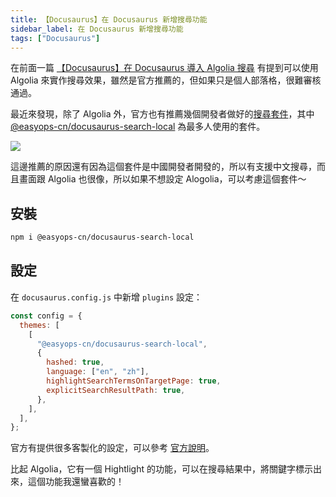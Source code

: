 ```yaml
---
title: 【Docusaurus】在 Docusaurus 新增搜尋功能
sidebar_label: 在 Docusaurus 新增搜尋功能
tags: ["Docusaurus"]
---
```



在前面一篇 [【Docusaurus】在 Docusaurus 導入 Algolia 搜尋](blog/Docusaurus/algolia) 有提到可以使用 Algolia 來實作搜尋效果，雖然是官方推薦的，但如果只是個人部落格，很難審核通過。

最近來發現，除了 Algolia 外，官方也有推薦幾個開發者做好的[搜尋套件](https://docusaurus.io/community/resources#search)，其中 [@easyops-cn/docusaurus-search-local](https://github.com/easyops-cn/docusaurus-search-local) 為最多人使用的套件。

<Img src={image_1} />

這邊推薦的原因還有因為這個套件是中國開發者開發的，所以有支援中文搜尋，而且畫面跟 Algolia 也很像，所以如果不想設定 Alogolia，可以考慮這個套件～

## 安裝

```bash
npm i @easyops-cn/docusaurus-search-local
```

## 設定

在 `docusaurus.config.js` 中新增 `plugins` 設定：

```js
const config = {
  themes: [
    [
      "@easyops-cn/docusaurus-search-local",
      {
        hashed: true,
        language: ["en", "zh"],
        highlightSearchTermsOnTargetPage: true,
        explicitSearchResultPath: true,
      },
    ],
  ],
};
```

官方有提供很多客製化的設定，可以參考 [官方說明](https://github.com/easyops-cn/docusaurus-search-local?tab=readme-ov-file#theme-options)。

比起 Algolia，它有一個 Hightlight 的功能，可以在搜尋結果中，將關鍵字標示出來，這個功能我還蠻喜歡的！
